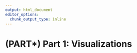 ```yaml
---
output: html_document
editor_options: 
  chunk_output_type: inline
---
```


# (PART\*) Part 1: Visualizations {-}
